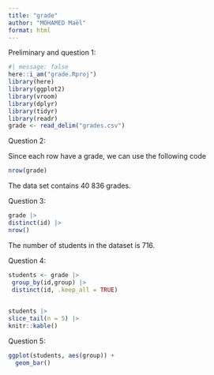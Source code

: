 ```yaml
---
title: "grade"
author: "MOHAMED Maël"
format: html
---
```


Preliminary and question 1:

```r
#| message: false
here::i_am("grade.Rproj")
library(here)
library(ggplot2)
library(vroom)
library(dplyr)
library(tidyr)
library(readr)
grade <- read_delim("grades.csv")
```
Question 2:

Since each row have a grade, we can use the following code

```r
nrow(grade)
```
The data set contains 40 836 grades.

Question 3:

```r
grade |>
distinct(id) |>
nrow() 
```

The number of students in the dataset is 716.

Question 4:

```r
students <- grade |>
 group_by(id,group) |>
 distinct(id, .keep_all = TRUE)
  
```


```r
students |>
slice_tail(n = 5) |>
knitr::kable()

```



Question 5:

```r
ggplot(students, aes(group)) +
  geom_bar()
```















